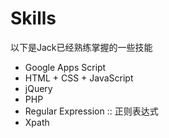 # Skills

以下是Jack已经熟练掌握的一些技能
* Google Apps Script
* HTML + CSS + JavaScript
* jQuery
* PHP
* Regular Expression :: 正则表达式
* Xpath